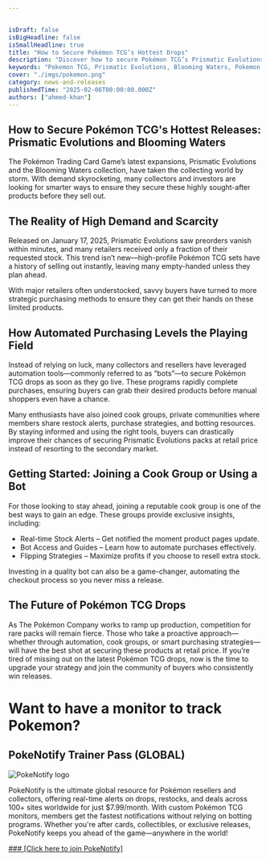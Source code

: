 ```yaml
---


isDraft: false
isBigHeadline: false
isSmallHeadline: true
title: "How to Secure Pokémon TCG’s Hottest Drops"
description: "Discover how to secure Pokémon TCG’s Prismatic Evolutions & Blooming Waters drops using bots, cook groups, and real-time monitors like PokeNotify."
keywords: "Pokemon TCG, Prismatic Evolutions, Blooming Waters, Pokemon card drops, Pokemon restocks, cook groups, reselling bots, Pokemon monitor, PokeNotify"
cover: "./imgs/pokemon.png"
category: news-and-releases
publishedTime: "2025-02-06T00:00:00.000Z"
authors: ["ahmed-khan"]
---
```





## How to Secure Pokémon TCG's Hottest Releases: Prismatic Evolutions and Blooming Waters

The Pokémon Trading Card Game’s latest expansions, Prismatic Evolutions and the Blooming Waters collection, have taken the collecting world by storm. With demand skyrocketing, many collectors and investors are looking for smarter ways to ensure they secure these highly sought-after products before they sell out.

## The Reality of High Demand and Scarcity

Released on January 17, 2025, Prismatic Evolutions saw preorders vanish within minutes, and many retailers received only a fraction of their requested stock. This trend isn’t new—high-profile Pokémon TCG sets have a history of selling out instantly, leaving many empty-handed unless they plan ahead.

With major retailers often understocked, savvy buyers have turned to more strategic purchasing methods to ensure they can get their hands on these limited products.

## How Automated Purchasing Levels the Playing Field

Instead of relying on luck, many collectors and resellers have leveraged automation tools—commonly referred to as “bots”—to secure Pokémon TCG drops as soon as they go live. These programs rapidly complete purchases, ensuring buyers can grab their desired products before manual shoppers even have a chance.

Many enthusiasts have also joined cook groups, private communities where members share restock alerts, purchase strategies, and botting resources. By staying informed and using the right tools, buyers can drastically improve their chances of securing Prismatic Evolutions packs at retail price instead of resorting to the secondary market.

## Getting Started: Joining a Cook Group or Using a Bot

For those looking to stay ahead, joining a reputable cook group is one of the best ways to gain an edge. These groups provide exclusive insights, including:
*	Real-time Stock Alerts – Get notified the moment product pages update.
*	Bot Access and Guides – Learn how to automate purchases effectively.
*	Flipping Strategies – Maximize profits if you choose to resell extra stock.

Investing in a quality bot can also be a game-changer, automating the checkout process so you never miss a release.

## The Future of Pokémon TCG Drops

As The Pokémon Company works to ramp up production, competition for rare packs will remain fierce. Those who take a proactive approach—whether through automation, cook groups, or smart purchasing strategies—will have the best shot at securing these products at retail price.
If you’re tired of missing out on the latest Pokémon TCG drops, now is the time to upgrade your strategy and join the community of buyers who consistently win releases.


# Want to have a monitor to track Pokemon?

## PokeNotify Trainer Pass (GLOBAL)

![PokeNotify logo](./imgs/pokemon-poke-group.jpg)

PokeNotify is the ultimate global resource for Pokémon resellers and collectors, offering real-time alerts on drops, restocks, and deals across 100+ sites worldwide for just $7.99/month. With custom Pokémon TCG monitors, members get the fastest notifications without relying on botting programs. Whether you're after cards, collectibles, or exclusive releases, PokeNotify keeps you ahead of the game—anywhere in the world!

<a href="https://whop.com/pokenotify/?a=resellgroup" target="_blank" rel="noopener noreferrer">
  ### [Click here to join PokeNotify]
</a>
<br />
<br />
<br />



